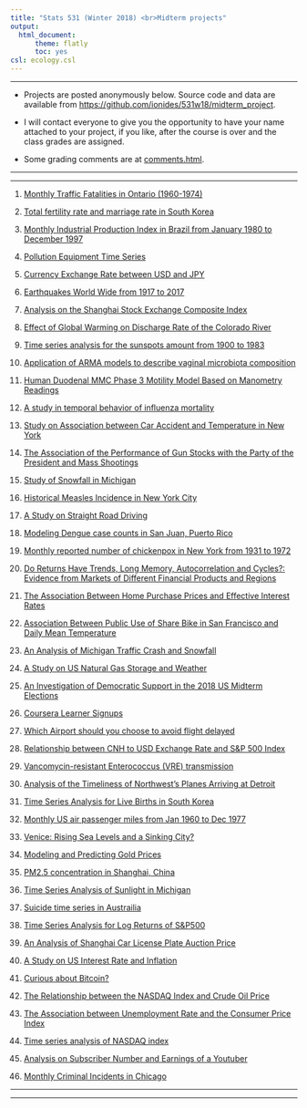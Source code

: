 ```yaml
---
title: "Stats 531 (Winter 2018) <br>Midterm projects"
output:
  html_document:
      theme: flatly
      toc: yes
csl: ecology.csl
---
```


------

* Projects are posted anonymously below. Source code and data are available from [https://github.com/ionides/531w18/midterm_project](https://github.com/ionides/531w18/tree/master/midterm_project).

* I will contact everyone to give you the opportunity to have your name attached to your project, if you like, after the course is over and the class grades are assigned.

* Some grading comments are at [comments.html](comments.html).

----------

----------

1. [Monthly Traffic Fatalities in Ontario (1960-1974)](https://ionides.github.io/531w18/midterm_project/project1/midterm_project.html)

2. [Total fertility rate and marriage rate in South Korea](https://ionides.github.io/531w18/midterm_project/project2/midterm_project.html)

3. [Monthly Industrial Production Index in Brazil from January 1980 to December 1997](https://ionides.github.io/531w18/midterm_project/project3/MidtermProj.html)

4. [Pollution Equipment Time Series](https://ionides.github.io/531w18/midterm_project/project4/pollution.html)

5. [Currency Exchange Rate between USD and JPY](https://ionides.github.io/531w18/midterm_project/project5/ProjectPaper.html)

6. [Earthquakes World Wide from 1917 to 2017](https://ionides.github.io/531w18/midterm_project/project6/Midterm_Project.html)

7. [Analysis on the Shanghai Stock Exchange Composite Index](https://ionides.github.io/531w18/midterm_project/project7/Midterm.html)

8. [Effect of Global Warming on Discharge Rate of the Colorado River](https://ionides.github.io/531w18/midterm_project/project8/project.html)

9. [Time series analysis for the sunspots amount from 1900 to 1983](https://ionides.github.io/531w18/midterm_project/project9/531mid.html)

10. [Application of ARMA models to describe vaginal microbiota composition](https://ionides.github.io/531w18/midterm_project/project10/midterm_project_vaginal_microbiota.html)

11. [Human Duodenal MMC Phase 3 Motility Model Based on Manometry Readings](https://ionides.github.io/531w18/midterm_project/project11/midterm_project.html)

12. [A study in temporal behavior of influenza mortality](https://ionides.github.io/531w18/midterm_project/project12/Stat531_midterm.html)

13. [Study on Association between Car Accident and Temperature in New York](https://ionides.github.io/531w18/midterm_project/project13/Project.html)

14. [The Association of the Performance of Gun Stocks with the Party of the President and Mass Shootings](https://ionides.github.io/531w18/midterm_project/project14/midterm_project_finaldraft.html)

15. [Study of Snowfall in Michigan](https://ionides.github.io/531w18/midterm_project/project15/Midterm_project.html)

16. [Historical Measles Incidence in New York City](https://ionides.github.io/531w18/midterm_project/project16/Project.html)

17. [A Study on Straight Road Driving](https://ionides.github.io/531w18/midterm_project/project17/MidtermProject.html)

18. [Modeling Dengue case counts in San Juan, Puerto Rico](https://ionides.github.io/531w18/midterm_project/project18/midterm_proj.html)

19. [Monthly reported number of chickenpox in New York from 1931 to 1972](https://ionides.github.io/531w18/midterm_project/project19/Midterm_Project.html)

20. [Do Returns Have Trends, Long Memory, Autocorrelation and Cycles?: Evidence from Markets of Different Financial Products and Regions](https://ionides.github.io/531w18/midterm_project/project20/MidtermProject.html)

21. [The Association Between Home Purchase Prices and Effective Interest Rates](https://ionides.github.io/531w18/midterm_project/project21/midterm_project.html)

22. [Association Between Public Use of Share Bike in San Francisco and Daily Mean Temperature](https://ionides.github.io/531w18/midterm_project/project22/midterm_project.html)

23. [An Analysis of Michigan Traffic Crash and Snowfall](https://ionides.github.io/531w18/midterm_project/project23/midterm_project.html)

24. [A Study on US Natural Gas Storage and Weather](https://ionides.github.io/531w18/midterm_project/project24/531_midterm_project.html)

25. [An Investigation of Democratic Support in the 2018 US Midterm Elections](https://ionides.github.io/531w18/midterm_project/project25/midterm_project_final.html)

26. [Coursera Learner Signups](https://ionides.github.io/531w18/midterm_project/project26/531mt.html)

27. [Which Airport should you choose to avoid flight delayed](https://ionides.github.io/531w18/midterm_project/project27/Midterm_Project_STAT531.html)

28. [Relationship between CNH to USD Exchange Rate and S&P 500 Index](https://ionides.github.io/531w18/midterm_project/project28/midproject.html)

29. [Vancomycin-resistant Enterococcus (VRE) transmission](https://ionides.github.io/531w18/midterm_project/project29/stats531-mid.html)

30. [Analysis of the Timeliness of Northwest's Planes Arriving at Detroit](https://ionides.github.io/531w18/midterm_project/project30/late_plane_analysis.html)

31. [Time Series Analysis for Live Births in South Korea](https://ionides.github.io/531w18/midterm_project/project31/mid_project.html)

32. [Monthly US air passenger miles from Jan 1960 to Dec 1977](https://ionides.github.io/531w18/midterm_project/project32/midterm_project.html)

33. [Venice: Rising Sea Levels and a Sinking City?](https://ionides.github.io/531w18/midterm_project/project33/midterm.html)

34. [Modeling and Predicting Gold Prices](https://ionides.github.io/531w18/midterm_project/project34/goldprices.html)

35. [PM2.5 concentration in Shanghai, China](https://ionides.github.io/531w18/midterm_project/project35/midterm_project.html)

36. [Time Series Analysis of Sunlight in Michigan](https://ionides.github.io/531w18/midterm_project/project36/Project.html)

37. [Suicide time series in Austrailia](https://ionides.github.io/531w18/midterm_project/project37/Midterm_project.html)

38. [Time Series Analysis for Log Returns of S&P500](https://ionides.github.io/531w18/midterm_project/project38/Midterm_proj.html)

39. [An Analysis of Shanghai Car License Plate Auction Price](https://ionides.github.io/531w18/midterm_project/project39/Midterm_Project.html)

40. [A Study on US Interest Rate and Inflation](https://ionides.github.io/531w18/midterm_project/project40/STATS531PROJECT-2.html)

41. [Curious about Bitcoin?](https://ionides.github.io/531w18/midterm_project/project41/Midterm_Project.html)

42. [The Relationship between the NASDAQ Index and Crude Oil Price](https://ionides.github.io/531w18/midterm_project/project42/Midterm_Project.html)

43. [The Association between Unemployment Rate and the Consumer Price Index](https://ionides.github.io/531w18/midterm_project/project43/Midterm_Project_2018.html)

44. [Time series analysis of NASDAQ index](https://ionides.github.io/531w18/midterm_project/project44/midterm_project.html)

45. [Analysis on Subscriber Number and Earnings of a Youtuber](https://ionides.github.io/531w18/midterm_project/project45/Midterm_project.html)

46. [Monthly Criminal Incidents in Chicago](https://ionides.github.io/531w18/midterm_project/project46/mid_proj.html)

----------

-----------
